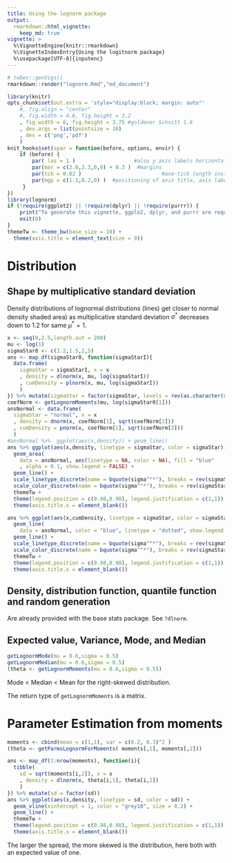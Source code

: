 ```yaml
---
title: Using the lognorm package
output: 
  rmarkdown::html_vignette: 
    keep_md: true
vignette: >
  %\VignetteEngine{knitr::rmarkdown}
  %\VignetteIndexEntry{Using the logitnorm package}
  %\usepackage[UTF-8]{inputenc}
---
```

```r
# twDev::genVigs()
rmarkdown::render("lognorm.Rmd","md_document") 
```

```r
library(knitr)
opts_chunk$set(out.extra = 'style="display:block; margin: auto"'
    #, fig.align = "center"
    #, fig.width = 4.6, fig.height = 3.2
    , fig.width = 6, fig.height = 3.75 #goldener Schnitt 1.6
    , dev.args = list(pointsize = 10)
    , dev = c('png','pdf')
    )
knit_hooks$set(spar = function(before, options, envir) {
    if (before) {
        par( las = 1 )                   #also y axis labels horizontal
        par(mar = c(2.0,3.3,0,0) + 0.3 )  #margins
        par(tck = 0.02 )                          #axe-tick length inside plots             
        par(mgp = c(1.1,0.2,0) )  #positioning of axis title, axis labels, axis
     }
})
library(lognorm) 
if (!require(ggplot2) || !require(dplyr) || !require(purrr)) {
	print("To generate this vignette, ggplo2, dplyr, and purrr are required.")
	exit(0)
}
themeTw <- theme_bw(base_size = 10) + 
  theme(axis.title = element_text(size = 9))
```

# Distribution
## Shape by multiplicative standard deviation

Density distributions of lognormal distributions (lines) 
get closer to normal density 
shaded area) as multiplicative standard deviation $\sigma^*$ decreases 
down to 1.2 for	same $\mu^* = 1$.

```r
x <- seq(0,2.5,length.out = 200)
mu <- log(1)
sigmaStar0 <- c(1.2,1.5,2,5)
ans <- map_df(sigmaStar0, function(sigmaStarI){
  data.frame(
    sigmaStar = sigmaStarI, x = x
    , density = dlnorm(x, mu, log(sigmaStarI))
    , cumDensity = plnorm(x, mu, log(sigmaStarI))
    )
}) %>% mutate(sigmaStar = factor(sigmaStar, levels = rev(as.character(sigmaStar0)) ))
coefNorm <- getLognormMoments(mu, log(sigmaStar0[1]))
ansNormal <- data.frame(
  sigmaStar = "normal", x = x
  , density = dnorm(x, coefNorm[1], sqrt(coefNorm[2]))
  , cumDensity = pnorm(x, coefNorm[1], sqrt(coefNorm[2]))
  )
#ansNormal %>%  ggplot(aes(x,density)) + geom_line()
ans %>% ggplot(aes(x,density, linetype = sigmaStar, color = sigmaStar)) + 
  geom_area(
    data = ansNormal, aes(linetype = NA, color = NA), fill = "blue"
    , alpha = 0.1, show.legend = FALSE) +
  geom_line() +
  scale_linetype_discrete(name = bquote(sigma^"*"), breaks = rev(sigmaStar0)) +
  scale_color_discrete(name = bquote(sigma^"*"), breaks = rev(sigmaStar0)) +
  themeTw +
  theme(legend.position = c(0.98,0.98), legend.justification = c(1,1)) +
  theme(axis.title.x = element_blank())
```

```r
ans %>% ggplot(aes(x,cumDensity, linetype = sigmaStar, color = sigmaStar)) + 
  geom_line(
    data = ansNormal, color = "blue", linetype = "dotted", show.legend = FALSE) +
  geom_line() +
  scale_linetype_discrete(name = bquote(sigma^"*"), breaks = rev(sigmaStar0)) +
  scale_color_discrete(name = bquote(sigma^"*"), breaks = rev(sigmaStar0)) +
  themeTw +
  theme(legend.position = c(0.98,0.98), legend.justification = c(1,1)) +
  theme(axis.title.x = element_blank())
```

## Density, distribution function, quantile function and random generation

Are already provided with the base stats package.
See `?dlnorm`.

## Expected value, Variance, Mode, and Median

```r
getLognormMode(mu = 0.6,sigma = 0.5)
getLognormMedian(mu = 0.6,sigma = 0.5)
(theta <- getLognormMoments(mu = 0.6,sigma = 0.5))
```
Mode < Median < Mean for the right-skewed distribution.

The return type of `getLognormMoments` is a matrix.


# Parameter Estimation from moments

```r
moments <- cbind(mean = c(1,1), var = c(0.2, 0.3)^2 )
(theta <- getParmsLognormForMoments( moments[,1], moments[,2]))
```

```r
ans <- map_df(1:nrow(moments), function(i){
  tibble(
    sd = sqrt(moments[i,2]), x = x
    , density = dlnorm(x, theta[i,1], theta[i,2])
    )
}) %>% mutate(sd = factor(sd)) 
ans %>% ggplot(aes(x,density, linetype = sd, color = sd)) + 
  geom_vline(xintercept = 1, color = "grey10", size = 0.2) +
  geom_line() +
  themeTw +
  theme(legend.position = c(0.98,0.98), legend.justification = c(1,1)) +
  theme(axis.title.x = element_blank())

```

The larger the spread, the more skewed is the distribution, here both with
an expected value of one.
